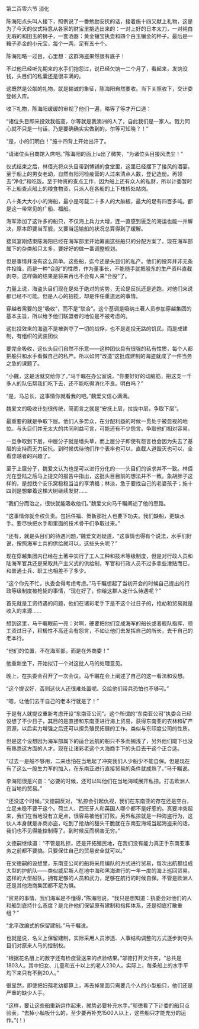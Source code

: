 

第二百零六节 消化

陈海阳点头叫人接下，照例说了一番勉励安抚的话，接着施十四又献上礼物，这是为了今天的仪式特意从各家的财宝里挑选出来的：一对上好的日本太刀，一对纯白无瑕的和田玉的狮子，一套酒器：黄金镶宝执壶和四个白玉镶金的杯子。最后是一箱子赤金的小元宝，每个一两，足有五十个。

陈海阳略一过目，心里想：这群海盗果然很有底子！

不过他已经听先期来的水手们抱怨过，说已经欠饷一二个月了，看起来，发饷没钱，头目们的私囊还是很丰满的。

这既然是公献的礼物，就是输诚的象征，陈海阳自然要收。当下关照收下，交计委登帐入库。

收下礼物，陈海阳缓缓的审视了他们一遍，略等了等才开口道：

“诸位头目即来投效我临高，尔等就是我澳洲的人了，自此我们是一家人。戮力同心就不只是一句话，乃是要确确实实做到的。尔等可知晓？！”

“是，小的们明白！”施十四背上开始出汗了。

“请诸位头目商馆入席吧。”陈海阳的面上lu出了微笑，“为诸位头目接风洗尘！”

仪式结束之后，林佰光将众头目带到博铺的食堂里，这里已经摆下了接风的酒宴。至于船上的男女老幼，自然有阳河检疫营的人过来清点人数，登记造册。再领去“净化”和吃饭。至于物资的查点工作，因为船上还有众人的私财，所以计委暂时不上船查点船上的粮食物资，只派人在各船的上下栈桥处站岗。

八十条大大小小的海船，最小是可载二十多人的大舢板，最大的足有四百多吨。都是这一带常见的广船、福船。

海军添加了这许多的船只，不仅海上兵力大增，连一直感到匮乏的海运也能一并解决，原本即要当军舰，又要当运输船的状况总算得到了缓解。

接风宴刚结束陈海阳已经在海军部里开始筹画这些船只的分配方案了。现在海军部属下的杂类船只太多，要好好的做一番调整规划。

但是事情并没有这么简单。这些船，迄今还是头目们的私产。他们的投奔并非无条件投降，而是一种“合股”的性质，作为董事长，不能随手就把股东的生产资料直截剥夺。这样做的结果是将来再也不会有人来“合股”了。

力量上说，海盗头目们现在是处于绝对的劣势，无论是反抗还是逃跑，对他们来说都已经不可能。但是人心的招揽，却是件任重道远的事情。

穿越者需要的是“吸收”，而不是“联合”。这个基调是吸纳土著人员参加穿越集团的基本主旨，所以给予他们联盟者的地位是不被考虑的。

这批投效来的海盗不是被剥夺了一切的战俘，也不是走投无路的饥民，而是成建制，有组织的武装团伙

要完全吸收，这伙头目们自然不乐意――这种团伙具有很强的私有性质，每个人都把船只和水手看做自己的私产。所以如何“改造”这批成建制的海盗就成了一件当务之急的课题了。

“小魏，这是活就交给你了。”马千瞩在办公室说，“你要好好的动脑筋，把这支一千多人的队伍帮我们吃下去，还不能吃得消化不良。明白吗？”

“是，马总长，这事情你就看我的吧。”魏爱文信心满满。

魏爱文的吸收计划很传统，简而言之就是“安抚上层，拉拢中层，争取下层”。

最重要的就是争取下层。他们人多势众，在分配利益的时候一贯处于被忽视的地位。与头目们并无太大的共同利益可言，可能还有不少怨言。争取他们相对容易。

一旦争取到下层，中层分子就是墙头草，而上层分子即使有怨言也会因为失去了基层的支持而无力反抗。到时候优待他们作个表率也可以，直截人道毁灭也可以，全看穿越者的兴趣了。

至于上层分子，魏爱文认为也是可以进行分化的――头目们的诉求并不一致。林佰光在登陆之后马上提交的报告中指出，这批头目目前的想法并不一致。象胡胖子这样的，是想找个安乐窝稳稳当当的享清福；林淡，急于要找自己的老婆孩子；施十四则是想攀着这棵大树继续发财……

“我们分而治之，很快就能吸收他们。”魏爱文向马千瞩阐述了他的思路。

“这事情你就全权负责。包括任福、贺新那批人也要下功夫。我们缺船，更缺水手。要尽快把水手和里面的技术骨干们争取过来。”

“还有，就是头目们的待遇问题，”魏爱文迟疑道，“这事情也得有个说法，水手们好说，按照海军士兵的供给就可以，这些头头呢？”

现在穿越集团内已经在土著中实行了工人工种和技术等级制度，但是对行政人员和陆海军官兵还是采取共产主义式的供给制，军官和行政人员不过多拿些津贴而已，和普通士兵、职工也相差不了多少。

“这个你先不忙，执委会得考虑考虑。”马千瞩想起了当初开会的时候自己提出的行政等级制度被枪毙的事情，“现在好了，你给这群人定什么待遇呢？”

首先就是工资待遇的问题，他们在诸彩老手下是不这个过日子的，抢劫和贸易就是收入的来源……

想到这里，马千瞩眼前一亮：对啊，硬要把他们变成海军的船长或者舰队指挥，领工资过日子，积极性不高还会有怨言，不如让他们去发挥自己的所长，去干自己的老本行。

“他们的位置，不在海军部，而是在外商委！”

他重新坐下，开始拟订一个对这批人马的处理意见。

晚上，在执委会召开了一次会议。马千瞩在会上阐述了自己的这一看法和设想。

“这个提议好，否则这伙人还很难处置呢。交给他们带兵恐怕也不够可。”

“嗯，让他们去干自己的老本行就是了！”

于是有人就提议重新考虑开设“东南亚公司”。这个所谓的“东南亚公司”执委会已经设想了不少日子，其目的是直接和东南亚进行海上贸易，获得东南亚的农林和矿产资源，以后实力增强之后还可以担负殖民拓展的工作。类似与东印度公司的性质。

但是这个设想因为海军部属下的适合远航的船只不多而搁浅了，另外他们麾下也没有熟悉这方面的人才。现在让诸彩老这个大海商手下的头目去干这个正合适。

“过去一是船不够用，二来也怕在当地起了冲突我们人少船少不能自保。但是现在有了这么一股生力军的加入，在东南亚进行直接贸易的条件就成熟了。”马千瞩说。

李海阳很是兴奋：“必要的时候，还可以叫他们在当地海域展开私掠。打击欧洲人在当地的贸易。”

“还没这个时候。”文徳嗣反对，“私掠会引起仇视，我们在东南亚的存在还是空白，立足未稳不要干这个。荷兰人、西班牙人和英国人哪个都不是好惹的。真要冲突起来，我们在当地没有立足点，很容易被他们打败。另外私掠就是一种海盗行为，这伙人本身就是亦商亦盗，吃到了抢劫的甜头干脆就在东南亚海域当起海盗来的话，我们也不见得能控制得了。到时候反而祸害无穷。”

文徳嗣继续道：“不管是私掠，还是开拓殖民地，在我们没有能力真正手东南亚事务之前都不要搞。只要保住自己的贸易安全就可以。”

在文徳嗣的设想里，东南亚公司的船将采用编队的方式进行贸易，每次出航都组成大型的护航队――类似威尼斯人在地中海和黑海进行的一年一度的海上巡回贸易。这样的大型船队，拥有足够的人员和武力，足够在航行的时候自保。不管是欧洲人还是其他海商集团都不足为惧。

“贸易的事情，我们海军是不懂得，”陈海阳说，“我只是想知道：执委会对他们的人和船到底持什么态度？是允许他们保留原有建制和指挥体系，还是彻底打散重组？”

“北平改编式的保留建制。”马千瞩说。

也就是说，名义上保留建制，实际采用人员渗透、人事结构调整的方式逐步剥夺头目们对原来人马的控制权。

“根据花名册上的数字还有检疫营送来的点验结果。”邬徳打开文件夹，“总共是1803人。其中妇女、儿童和五十以上的老人230人。实际上，每条船上的水手平均下来只有不到20人。”

很显然，即使把妇孺老幼都算上，再去掉里面只需要几个人的小型船只，他们还是严重的缺少人手。

“这样，要让这些船重新运作起来，就势必要补充水手。”邬徳看了下计委的船只点验表，“去掉小舢板什么的，至少要再补充1500人以上，这些船只才能充分的运作。”(！)

